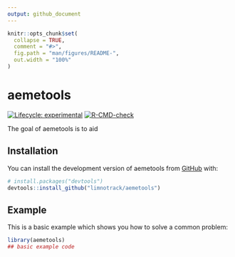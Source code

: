 ```yaml
---
output: github_document
---
```


<!-- README.md is generated from README.Rmd. Please edit that file -->

```r
knitr::opts_chunk$set(
  collapse = TRUE,
  comment = "#>",
  fig.path = "man/figures/README-",
  out.width = "100%"
)
```

# aemetools

<!-- badges: start -->
[![Lifecycle: experimental](https://img.shields.io/badge/lifecycle-experimental-orange.svg)](https://lifecycle.r-lib.org/articles/stages.html#experimental)
[![R-CMD-check](https://github.com/limnotrack/aemetools/actions/workflows/R-CMD-check.yaml/badge.svg)](https://github.com/limnotrack/aemetools/actions/workflows/R-CMD-check.yaml)
<!-- badges: end -->

The goal of aemetools is to aid

## Installation

You can install the development version of aemetools from [GitHub](https://github.com/) with:

``` r
# install.packages("devtools")
devtools::install_github("limnotrack/aemetools")
```

## Example

This is a basic example which shows you how to solve a common problem:

```r
library(aemetools)
## basic example code
```


